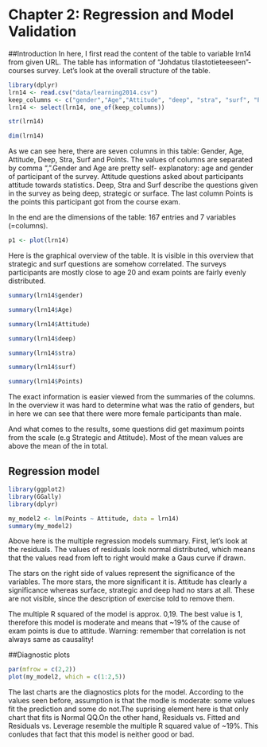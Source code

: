 # Chapter 2: Regression and Model Validation

##Introduction
In here, I first read the content of the table to variable lrn14 from given URL. The table has information of "Johdatus tilastotieteeseen"- courses survey. Let's look at the overall structure of the table.
```r
library(dplyr)
lrn14 <- read.csv("data/learning2014.csv")
keep_columns <- c("gender","Age","Attitude", "deep", "stra", "surf", "Points")
lrn14 <- select(lrn14, one_of(keep_columns))
```

```r
str(lrn14)

dim(lrn14)
```
As we can see here, there are seven columns in this table: Gender, Age, Attitude, Deep, Stra, Surf and Points. The values of columns are separated by comma ",".Gender and Age are pretty self- explanatory: age and gender of participant of the survey. Attitude questions asked about participants attitude towards statistics. Deep, Stra and Surf describe the questions given in the survey as being deep, strategic or surface. The last column Points is the points this participant got from the course exam. 

In  the end are the dimensions of the table: 167 entries and 7 variables (=columns). 

```r

p1 <- plot(lrn14)

```


Here is the graphical overview of the table. It is visible in this overview that strategic and surf questions are somehow correlated. The surveys participants are mostly close to age 20 and exam points are fairly evenly distributed.

```r

summary(lrn14$gender)

summary(lrn14$Age)

summary(lrn14$Attitude)

summary(lrn14$deep)

summary(lrn14$stra)

summary(lrn14$surf)

summary(lrn14$Points)

```

The exact information is easier viewed from the summaries of the columns. In the overview it was hard to determine what was the ratio of genders, but in here we can see that there were more female participants than male. 

And what comes to the results, some questions did get maximum points from the scale (e.g Strategic and Attitude). Most of the mean values are above the mean of the  in total. 

## Regression model
```r

library(ggplot2)
library(GGally)
library(dplyr)

```

```r

my_model2 <- lm(Points ~ Attitude, data = lrn14)
summary(my_model2)

```

Above here is the multiple regression models summary. First, let's look at the residuals. The values of residuals look normal distributed, which means that the values read from left to right would make a Gaus curve if drawn. 


The stars on the right side of values represent the significance of the variables. The more stars, the more significant it is. Attitude has clearly a significance whereas surface, strategic and deep had no stars at all. These are not visible, since the description of exercise told to remove them.



The multiple R squared of the model is approx. 0,19. The best value is 1, therefore this model is moderate and means that ~19% of the cause of exam points is due to attitude. Warning: remember that correlation is not always same as causality!

##Diagnostic plots

```r
par(mfrow = c(2,2))
plot(my_model2, which = c(1:2,5))
```

The last charts are the diagnostics plots for the model. According to the values seen before, assumption is that the modle is moderate: some values fit the prediction and some do not.The suprising element here is that only chart that fits is Normal QQ.On the other hand, Residuals vs. Fitted and Residuals vs. Leverage resemble the multiple R squared value of ~19%. This conludes that fact that this model is neither good or bad. 

